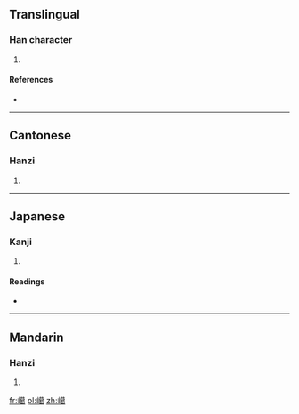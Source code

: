 ==Translingual==

===Han character===
{{Han char|rn=46|rad=山|as=13|sn=16|four=2472<sub>7</sub>|canj=山廿日女 (UTAV)|ids=⿰[[山]][[葛]]}}

# {{defn|Han|sort=山13}}

====References====
* {{Han ref|kx=0321.030|dkj=08530|dj=0621.070|hdz=10799.220|uh=5DB1|ud=23985|bh=E95F|bd=59743}}

----

==Cantonese==

===Hanzi===
{{yue-hanzi|jyut=[[got3]]|y=got3}}

# {{defn|lang=yue|sort=山13}}

----

==Japanese==

===Kanji===
{{ja-kanji|grade=|rs=山13}}

# {{defn|lang=ja|sort=山13}}

====Readings====
* {{ja-readings|on=[[かつ]] (katsu), [[かち]] (kachi)|kun=}}

----

==Mandarin==

===Hanzi===
{{cmn-hanzi|pin=[[kě]] ([[ke3]])|wg=k'o<sup>3</sup>}}

# {{defn|lang=cmn|sort=山13}}

[[fr:嶱]]
[[pl:嶱]]
[[zh:嶱]]